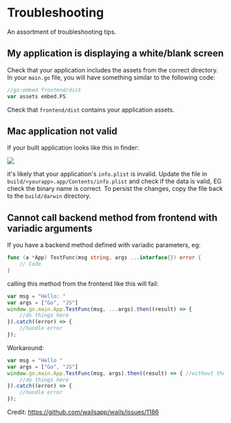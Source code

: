 
# Troubleshooting

An assortment of troubleshooting tips.

## My application is displaying a white/blank screen

Check that your application includes the assets from the correct directory. In your `main.go` file, you will have
something similar to the following code:

```go
//go:embed frontend/dist
var assets embed.FS
```
Check that `frontend/dist` contains your application assets.

## Mac application not valid

If your built application looks like this in finder:

<p className="text--center">
    <img src="/img/troubleshooting/invalid_mac_app.png"></img>
</p>

it's likely that your application's `info.plist` is invalid. Update the file in `build/<yourapp>.app/Contents/info.plist`
and check if the data is valid, EG check the binary name is correct. To persist the changes, copy the file back to
the `build/darwin` directory.

## Cannot call backend method from frontend with variadic arguments

If you have a backend method defined with variadic parameters, eg:
```go
func (a *App) TestFunc(msg string, args ...interface{}) error {
    // Code
}
```
calling this method from the frontend like this will fail:
```js
var msg = "Hello: "
var args = ["Go", "JS"]
window.go.main.App.TestFunc(msg, ...args).then((result) => {
    //do things here
}).catch((error) => {
    //handle error
});
```
Workaround:
```js
var msg = "Hello "
var args = ["Go", "JS"]
window.go.main.App.TestFunc(msg, args).then((result) => { //without the 3 dots
    //do things here
}).catch((error) => {
    //handle error
});
```
Credit: https://github.com/wailsapp/wails/issues/1186